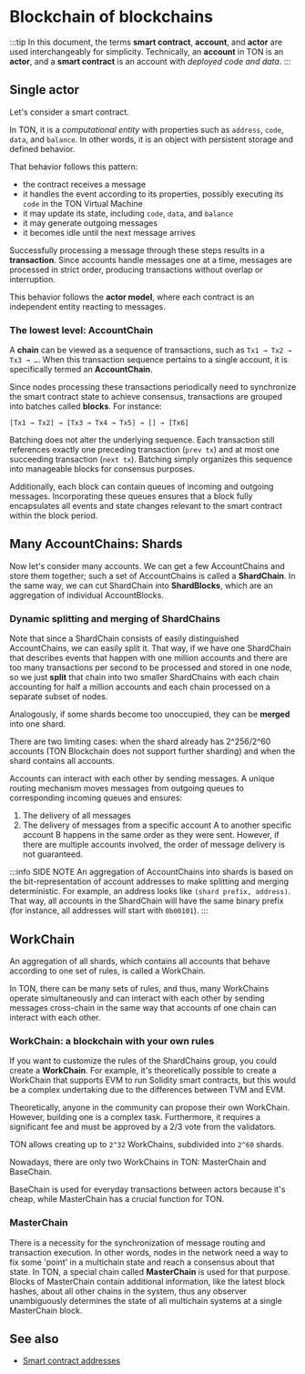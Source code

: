 
# Blockchain of blockchains

:::tip
In this document, the terms **smart contract**, **account**, and **actor** are used interchangeably for simplicity.
Technically, an **account** in TON is an **actor**, and a **smart contract** is an account with _deployed code and data_.
:::

## Single actor

Let's consider a smart contract.

In TON, it is a  _computational entity_ with properties such as `address`, `code`, `data`, and `balance`. In other words, it is an object with persistent storage and defined behavior.

That behavior follows this pattern:

- the contract receives a message
- it handles the event according to its properties, possibly executing its `code` in the TON Virtual Machine
- it may update its state, including `code`, `data`, and `balance`
- it may generate outgoing messages
- it becomes idle until the next message arrives

Successfully processing a message through these steps results in a **transaction**.
Since accounts handle messages one at a time, messages are processed in strict order, producing transactions without overlap or interruption.

This behavior follows the **actor model**, where each contract is an independent entity reacting to messages.

### The lowest level: AccountChain

A **chain** can be viewed as a sequence of transactions, such as `Tx1 → Tx2 → Tx3 → …`. When this transaction sequence pertains to a single account, it is specifically termed an **AccountChain**.

Since nodes processing these transactions periodically need to synchronize the smart contract state to achieve consensus, transactions are grouped into batches called **blocks**. For instance:

```
[Tx1 → Tx2] → [Tx3 → Tx4 → Tx5] → [] → [Tx6]
```

Batching does not alter the underlying sequence. Each transaction still references exactly one preceding transaction (`prev tx`) and at most one succeeding transaction (`next tx`). Batching simply organizes this sequence into manageable blocks for consensus purposes.

Additionally, each block can contain queues of incoming and outgoing messages. Incorporating these queues ensures that a block fully encapsulates all events and state changes relevant to the smart contract within the block period.

## Many AccountChains: Shards

Now let's consider many accounts. We can get a few AccountChains and store them together; such a set of AccountChains is called a **ShardChain**. In the same way, we can cut ShardChain into **ShardBlocks**, which are an aggregation of individual AccountBlocks.

### Dynamic splitting and merging of ShardChains

Note that since a ShardChain consists of easily distinguished AccountChains, we can easily split it. That way, if we have one ShardChain that describes events that happen with one million accounts and there are too many transactions per second to be processed and stored in one node, so we just **split** that chain into two smaller ShardChains with each chain accounting for half a million accounts and each chain processed on a separate subset of nodes.

Analogously, if some shards become too unoccupied, they can be **merged** into one shard.

There are two limiting cases: when the shard already has 2^256/2^60 accounts (TON Blockchain does not support further sharding) and when the shard contains all accounts.

Accounts can interact with each other by sending messages.  A unique routing mechanism moves messages from outgoing queues to corresponding incoming queues and ensures:

1. The delivery of all messages
2. The delivery of messages from a specific account A to another specific account B happens in the same order as they were sent. However, if there are multiple accounts involved, the order of message delivery is not guaranteed.

:::info SIDE NOTE
An aggregation of AccountChains into shards is based on the bit-representation of account addresses to make splitting and merging deterministic. For example, an address looks like `(shard prefix, address)`. That way, all accounts in the ShardChain will have the same binary prefix (for instance, all addresses will start with `0b00101`).
:::

## WorkChain

An aggregation of all shards, which contains all accounts that behave according to one set of rules, is called a WorkChain.

In TON, there can be many sets of rules, and thus, many WorkChains operate simultaneously and can interact with each other by sending messages cross-chain in the same way that accounts of one chain can interact with each other.

### WorkChain: a blockchain with your own rules

If you want to customize the rules of the ShardChains group, you could create a **WorkChain**. For example, it's theoretically possible to create a WorkChain that supports EVM to run Solidity smart contracts, but this would be a complex undertaking due to the differences between TVM and EVM.

Theoretically, anyone in the community can propose their own WorkChain. However, building one is a complex task. Furthermore, it requires a significant fee and must be approved by a 2/3 vote from the validators.

TON allows creating up to `2^32` WorkChains, subdivided into `2^60` shards.

Nowadays, there are only two WorkChains in TON: MasterChain and BaseChain.

BaseChain is used for everyday transactions between actors because it's cheap, while MasterChain has a crucial function for TON.

### MasterChain

There is a necessity for the synchronization of message routing and transaction execution. In other words, nodes in the network need a way to fix some 'point' in a multichain state and reach a consensus about that state. In TON, a special chain called **MasterChain** is used for that purpose. Blocks of MasterChain contain additional information, like the latest block hashes, about all other chains in the system, thus any observer unambiguously determines the state of all multichain systems at a single MasterChain block.

## See also

- [Smart contract addresses](/v3/concepts/dive-into-ton/ton-blockchain/smart-contract-addresses)

<Feedback />
